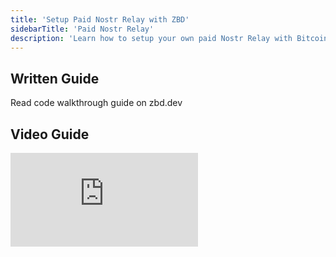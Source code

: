 ```yaml
---
title: 'Setup Paid Nostr Relay with ZBD'
sidebarTitle: 'Paid Nostr Relay'
description: 'Learn how to setup your own paid Nostr Relay with Bitcoin.'
---
```


## Written Guide

<CardGroup cols={2}>
  <Card title="Paid Nostr Relay Guide" icon="code" color="#000" href="/knowledge-base/guides/nostr-relay">
    Read code walkthrough guide on zbd.dev
  </Card>
</CardGroup>

## Video Guide

<iframe
  className="w-full aspect-video rounded-lg"
  src="https://www.youtube.com/embed/-Pnz1mK5lWM"
  title="ZBD Dev - Paid Nostr Relay"
  frameborder="0"
  allow="accelerometer; autoplay; clipboard-write; encrypted-media; gyroscope; picture-in-picture"
  allowfullscreen
></iframe>
